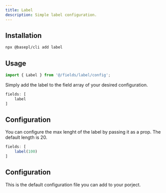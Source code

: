 ```yaml
---
title: Label
description: Simple label configuration.
---
```


## Installation

```bash
npx @basepl/cli add label
```

## Usage

```ts
import { Label } from '@/fields/label/config';
```

Simply add the label to the field array of your desired configuration.

```ts
fields: [
    label
]
```

## Configuration

You can configure the max lenght of the label by passing it as a prop. The default length is 20.

```ts
fields: [
    label(100)
]
```

## Configuration

This is the default configuration file you can add to your porject.

<ConfigPreview name='label' description='A basic, reusable label for different fields and components.' />




